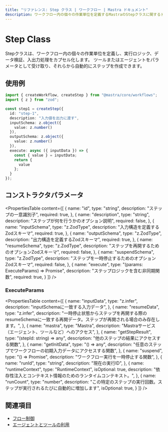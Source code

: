 ```yaml
---
title: "リファレンス: Step クラス | ワークフロー | Mastra ドキュメント"
description: ワークフロー内の個々の作業単位を定義するMastraのStepクラスに関するドキュメント。
---
```




# Step Class

Stepクラスは、ワークフロー内の個々の作業単位を定義し、実行ロジック、データ検証、入出力処理をカプセル化します。
ツールまたはエージェントをパラメータとして受け取り、それらから自動的にステップを作成できます。



## 使用例

```typescript filename="src/mastra/workflows/test-workflow.ts" showLineNumbers copy
import { createWorkflow, createStep } from "@mastra/core/workflows";
import { z } from "zod";

const step1 = createStep({
  id: "step-1",
  description: "入力値を出力に渡す",
  inputSchema: z.object({
    value: z.number()
  }),
  outputSchema: z.object({
    value: z.number()
  }),
  execute: async ({ inputData }) => {
    const { value } = inputData;
    return {
      value
    };
  }
});
```



## コンストラクタパラメータ

<PropertiesTable
  content={[
    {
      name: "id",
      type: "string",
      description: "ステップの一意識別子",
      required: true,
    },
    {
      name: "description",
      type: "string",
      description: "ステップが何を行うかのオプション説明",
      required: false,
    },
    {
      name: "inputSchema",
      type: "z.ZodType<any>",
      description: "入力構造を定義するZodスキーマ",
      required: true,
    },
    {
      name: "outputSchema",
      type: "z.ZodType<any>",
      description: "出力構造を定義するZodスキーマ",
      required: true,
    },
    {
      name: "resumeSchema",
      type: "z.ZodType<any>",
      description: "ステップを再開するためのオプションZodスキーマ",
      required: false,
    },
    {
      name: "suspendSchema",
      type: "z.ZodType<any>",
      description: "ステップを一時停止するためのオプションZodスキーマ",
      required: false,
    },
    {
      name: "execute",
      type: "(params: ExecuteParams) => Promise<any>",
      description: "ステップロジックを含む非同期関数",
      required: true,
    }
  ]}
/>

### ExecuteParams

<PropertiesTable
  content={[
    {
      name: "inputData",
      type: "z.infer<TStepInput>",
      description: "inputSchemaに一致する入力データ",
    },
    {
      name: "resumeData",
      type: "z.infer<TResumeSchema>",
      description:
        "一時停止状態からステップを再開する際のresumeSchemaに一致する再開データ。ステップが再開される場合のみ存在します。",
    },
    {
      name: "mastra",
      type: "Mastra",
      description: "Mastraサービス（エージェント、ツールなど）へのアクセス",
    },
    {
      name: "getStepResult",
      type: "(stepId: string) => any",
      description: "他のステップの結果にアクセスする関数",
    },
    {
      name: "getInitData",
      type: "() => any",
      description:
        "任意のステップでワークフローの初期入力データにアクセスする関数",
    },
    {
      name: "suspend",
      type: "() => Promise<void>",
      description: "ワークフロー実行を一時停止する関数",
    },
    {
      name: "runId",
      type: "string",
      description: "現在の実行ID",
    },
    {
      name: "runtimeContext",
      type: "RuntimeContext",
      isOptional: true,
      description:
        "依存性注入とコンテキスト情報のためのランタイムコンテキスト。",
    },
    {
      name: "runCount",
      type: "number",
      description: "この特定のステップの実行回数。ステップが実行されるたびに自動的に増加します",
      isOptional: true,
    }
  ]}
/>



## 関連項目

- [フロー制御](../../docs/workflows/control-flow.mdx)
- [エージェントとツールの利用](../../docs/workflows/using-with-agents-and-tools.mdx)
